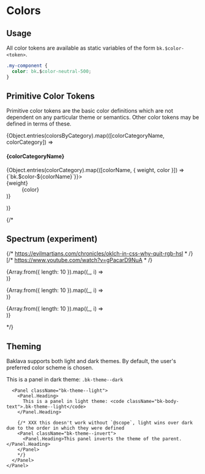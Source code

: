 





<Meta title="Docs/Colors"/>

# Colors

## Usage

All color tokens are available as static variables of the form `bk.$color-<token>`.

```css
.my-component {
  color: bk.$color-neutral-500;
}
```

## Primitive Color Tokens

Primitive color tokens are the basic color definitions which are not dependent on any particular theme or semantics. Other color tokens may be defined in terms of these.

<Unstyled>
  <div className={cl['primitive-colors']}>
    {Object.entries(colorsByCategory).map(([colorCategoryName, colorCategory]) =>
      <section key={colorCategoryName} className={cl['color-category']}>
        <H4>{colorCategoryName}</H4>
        <dl className={cl['colors-list']}>
          {Object.entries(colorCategory).map(([colorName, { weight, color }]) =>
            <TooltipProvider key={colorName} tooltip={<code className="bk-body-text">{`bk.$color-${colorName}`}</code>}>
              <div className={cl['color']} tabIndex="1" style={{ '--color': color }}>
                <dt>{weight}</dt>
                <dd>{color}</dd>
              </div>
            </TooltipProvider>
          )}
        </dl>
      </section>
    )}
  </div>
</Unstyled>

{/*
## Spectrum (experiment)

{/* https://evilmartians.com/chronicles/oklch-in-css-why-quit-rgb-hsl * /}
[/* https://www.youtube.com/watch?v=gPacarD9NuA * /}
<section className={cl['color-category']}>
  <dl className={cx(cl['colors-list'], cl['color-spectrum'])} style={{ '--item-size': '4rem', gap: 0 }}>
    {Array.from({ length: 10 }).map((_, i) =>
      <div key={i} className={cl['color']} style={{ background: `oklab(calc(20% + ${i/9} * 60%) -50% 0)` }}>
        <dt></dt>
        <dd></dd>
      </div>
    )}
  </dl>
  <dl className={cx(cl['colors-list'], cl['color-spectrum'])} style={{ '--item-size': '4rem', gap: 0 }}>
    {Array.from({ length: 10 }).map((_, i) =>
      <div key={i} className={cl['color']} style={{ background: `oklab(calc(20% + ${i/9} * 60%) 0% -60%)` }}>
        <dt></dt>
        <dd></dd>
      </div>
    )}
  </dl>
    <dl className={cx(cl['colors-list'], cl['color-spectrum'])} style={{ '--item-size': '4rem', gap: 0 }}>
    {Array.from({ length: 10 }).map((_, i) =>
      <div key={i} className={cl['color']} style={{ background: `oklab(calc(20% + ${i/9} * 60%) 0% 0%)` }}>
        <dt></dt>
        <dd></dd>
      </div>
    )}
  </dl>
</section>
*/}


## Theming

Baklava supports both light and dark themes. By default, the user's preferred color scheme is chosen.

<Unstyled>
  <div className={cl['theme-demo']}>
    <Panel className="bk-theme--dark">
      <Panel.Heading>
        This is a panel in dark theme: <code className="bk-body-text">.bk-theme--dark</code>
      </Panel.Heading>
      
      <Panel className="bk-theme--light">
        <Panel.Heading>
          This is a panel in light theme: <code className="bk-body-text">.bk-theme--light</code>
        </Panel.Heading>
        
        {/* XXX this doesn't work without `@scope`, light wins over dark due to the order in which they were defined
        <Panel className="bk-theme--invert">
          <Panel.Heading>This panel inverts the theme of the parent.</Panel.Heading>
        </Panel>
        */}
      </Panel>
    </Panel>
  </div>
</Unstyled>
